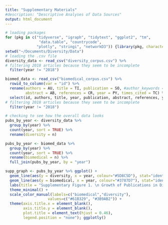 ```yaml
---
title: "Supplementary Materials"
#description: "Descriptive Analyses of Data Sources"
output: html_document
---
```


```r
# loading packages 
for (pkg in c("tidyverse", "igraph", "tidytext", "ggplot2", "tm",
               "data.table", "countrycode",
              "plotly", "stringi", "networkD3")) {library(pkg, character.only = TRUE)}
setwd("~/Documents/Diversity/Data")
# loading the .csv file 
diversity_data <- read_csv("diversity_corpus.csv") %>% 
# filtering 2018 articles because they seem to be incomplete 
  filter(year != "2018") 

biomed_data <- read_csv("biomedical_corpus.csv") %>% 
  rowid_to_column(var = "id") %>% 
  rename(authors = AU, title = TI, publication = SO, #author_keywords = DE,
         abstract = AB, references = CR, year = PY, times_cited = TC) %>% 
  select(id, authors, title, year, publication, abstract, references, year, times_cited) %>% 
# filtering 2018 articles because they seem to be incomplete 
  filter(year != "2018") 
```

```r
# checking to see how the overall data looks 
pubs_by_year <- diversity_data %>% 
  group_by(year) %>% 
  count(year, sort = TRUE) %>% 
  rename(diversity = n)

pubs_by_year <- biomed_data %>% 
  group_by(year) %>% 
  count(year, sort = TRUE) %>% 
  rename(biomedical = n) %>% 
  full_join(pubs_by_year, by = "year")

supp_graph <- pubs_by_year %>% ggplot() + 
  geom_line(aes(y = diversity, x = year, colour="#5D8C5D"), stat="identity", size = 1.3) + 
  geom_line(aes(y = biomedical, x = year, colour="#3787D7"), stat="identity", size = 1.3) + 
  labs(title = "Supplementary Figure 1. \n Growth of Publications in Diversity and Biomedical Corpora (1990-2017)", caption = "Data Source: Web of Science") + 
  theme_minimal() +
  scale_color_manual(labels=c("biomedical","diversity"),
                   values=c("#61B329", "#3B9AB2")) +
  theme(axis.title.x = element_blank(), 
        axis.title.y = element_blank(),
        plot.title = element_text(hjust = 0.46),
        legend.position = "none"); ggplotly()
```

